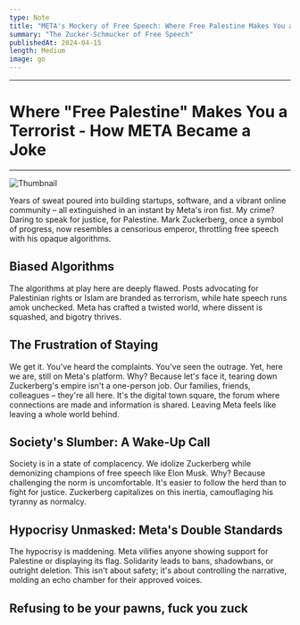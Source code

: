 ```yaml
---
type: Note
title: "META's Mockery of Free Speech: Where Free Palestine Makes You a Terrorist - How META Became a Joke"
summary: "The Zucker-Schmucker of Free Speech"
publishedAt: 2024-04-15
length: Medium
image: go
---
```


---
# Where "Free Palestine" Makes You a Terrorist - How META Became a Joke
---
![Thumbnail](https://i.redd.it/r4rdemfsbrrc1.jpeg)

Years of sweat poured into building startups, software, and a vibrant online community – all extinguished in an instant by Meta's iron fist. My crime? Daring to speak for justice, for Palestine.  Mark Zuckerberg, once a symbol of progress, now resembles a censorious emperor, throttling free speech with his opaque algorithms.

## Biased Algorithms
The algorithms at play here are deeply flawed. Posts advocating for Palestinian rights or Islam are branded as terrorism, while hate speech runs amok unchecked. Meta has crafted a twisted world, where dissent is squashed, and bigotry thrives.

## The Frustration of Staying

We get it. You've heard the complaints. You've seen the outrage. Yet, here we are, still on Meta's platform. Why? Because let's face it, tearing down Zuckerberg's empire isn't a one-person job. Our families, friends, colleagues – they're all here. It's the digital town square, the forum where connections are made and information is shared. Leaving Meta feels like leaving a whole world behind.

## Society's Slumber: A Wake-Up Call

Society is in a state of complacency. We idolize Zuckerberg while demonizing champions of free speech like Elon Musk. Why? Because challenging the norm is uncomfortable. It's easier to follow the herd than to fight for justice. Zuckerberg capitalizes on this inertia, camouflaging his tyranny as normalcy.


## Hypocrisy Unmasked: Meta's Double Standards

The hypocrisy is maddening. Meta vilifies anyone showing support for Palestine or displaying its flag. Solidarity leads to bans, shadowbans, or outright deletion. This isn't about safety; it's about controlling the narrative, molding an echo chamber for their approved voices.

## Refusing to be your pawns, fuck you zuck
